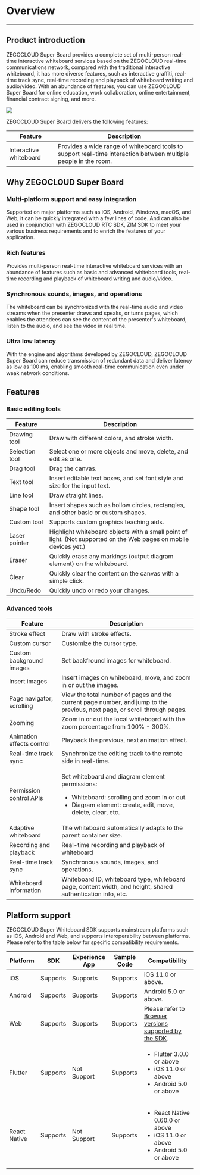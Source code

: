 # Overview

---

## Product introduction

ZEGOCLOUD Super Board provides a complete set of multi-person real-time interactive whiteboard services based on the ZEGOCLOUD real-time communications network, compared with the traditional interactive whiteboard, it has more diverse features, such as interactive graffiti, real-time track sync, real-time recording and playback of whiteboard writing and audio/video. With an abundance of features, you can use ZEGOCLOUD Super Board for online education, work collaboration, online entertainment, financial contract signing, and more.

<Frame width="512" height="auto" caption="">
  <img src="https://doc-media.zego.im/sdk-doc/Pics/superboard/board2.jpg" />
</Frame>

ZEGOCLOUD Super Board delivers the following features:

| Feature | Description  |
|-------- |-------|
| Interactive whiteboard  | Provides a wide range of whiteboard tools to support real-time interaction between multiple people in the room. |

## Why ZEGOCLOUD Super Board

### Multi-platform support and easy integration

Supported on major platforms such as iOS, Android, Windows, macOS, and Web, it can be quickly integrated with a few lines of code. And can also be used in conjunction with ZEGOCLOUD RTC SDK, ZIM SDK to meet your various business requirements and to enrich the features of your application.

### Rich features

Provides multi-person real-time interactive whiteboard services with an abundance of features such as basic and advanced whiteboard tools, real-time recording and playback of whiteboard writing and audio/video.

### Synchronous sounds, images, and operations

The whiteboard can be synchronized with the real-time audio and video streams when the presenter draws and speaks, or turns pages, which enables the attendees can see the content of the presenter's whiteboard, listen to the audio, and see the video in real time.


### Ultra low latency

With the engine and algorithms developed by ZEGOCLOUD, ZEGOCLOUD Super Board can reduce transmission of redundant data and deliver latency as low as 100 ms, enabling smooth real-time communication even under weak network conditions.

## Features

### Basic editing tools
| Feature | Description  |
|-------- |---------|
| Drawing tool | Draw with different colors, and stroke width.  |
| Selection tool| Select one or more objects and move, delete, and edit as one.  |
| Drag tool | Drag the canvas. |
| Text tool | Insert editable text boxes, and set font style and size for the input text. |
| Line tool | Draw straight lines. |
| Shape tool | Insert shapes such as hollow circles, rectangles, and other basic or custom shapes.  |
| Custom tool |  Supports custom graphics teaching aids. |
| Laser pointer | Highlight whiteboard objects with a small point of light. (Not supported on the Web pages on mobile devices yet.) |
| Eraser| Quickly erase any markings (output diagram element) on the whiteboard. |
| Clear | Quickly clear the content on the canvas with a simple click.  |
| Undo/Redo | Quickly undo or redo your changes. |


### Advanced tools

| Feature | Description  |
|-------- |-------|
| Stroke effect  | Draw with stroke effects. |
| Custom cursor | Customize the cursor type. |
| Custom background images | Set backfround images for whiteboard.  |
| Insert images | Insert images on whiteboard, move, and zoom in or out the images. |
| Page navigator, scrolling | View the total number of pages and the current page number, and jump to the previous, next page, or scroll through pages. |
| Zooming  | Zoom in or out the local whiteboard with the zoom percentage from 100% - 300%. |
| Animation effects control | Playback the previous, next animation effect. |
| Real-time track sync | Synchronize the editing track to the remote side in real-time. |
| Permission control APIs | <p>Set whiteboard and diagram element permissions: </p><ul><li>Whiteboard: scrolling and zoom in or out.</li><li> Diagram element: create, edit, move, delete, clear, etc.</li></ul>|
| Adaptive whiteboard  | The whiteboard automatically adapts to the parent container size.|
| Recording and playback| Real-time recording and playback of whiteboard|
| Real-time track sync | Synchronous sounds, images, and operations. |
| Whiteboard information | Whiteboard ID, whiteboard type, whiteboard page, content width, and height, shared authentication info, etc. |

## Platform support

ZEGOCLOUD Super Whiteboard SDK supports mainstream platforms such as iOS, Android and Web, and supports interoperability between platforms. Please refer to the table below for specific compatibility requirements.

| Platform | SDK | Experience App | Sample Code | Compatibility |
| -------- | -------- | -------- | -------- | -------- |
| iOS | Supports | Supports | Supports | iOS 11.0 or above. |
| Android | Supports | Supports | Supports | Android 5.0 or above. |
| Web | Supports | Supports | Supports | Please refer to [Browser versions supported by the SDK](../quick-start/create-white-board.mdx). |
| Flutter | Supports | Not Support | Supports | <ul><li>Flutter 3.0.0 or above</li><li>iOS 11.0 or above</li><li>Android 5.0 or above</li></ul> |
| React Native | Supports | Not Support | Supports | <ul><li>React Native 0.60.0 or above</li><li>iOS 11.0 or above</li><li>Android 5.0 or above</li></ul> |


